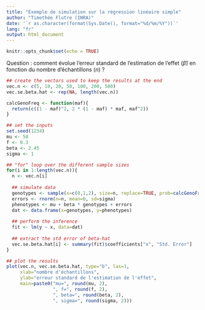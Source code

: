 ```yaml
---
title: "Exemple de simulation sur la régression linéaire simple"
author: "Timothée Flutre (INRA)"
date: '`r as.character(format(Sys.Date(), format="%d/%m/%Y"))`'
lang: "fr"
output: html_document
---
```


```r
knitr::opts_chunk$set(echo = TRUE)
```

Question : comment évolue l'erreur standard de l'estimation de l'effet ($\hat{\beta}$) en fonction du nombre d'échantillons ($n$) ?

```r
## create the vectors used to keep the results at the end
vec.n <- c(5, 10, 20, 50, 100, 200, 500)
vec.se.beta.hat <- rep(NA, length(vec.n))

calcGenoFreq <- function(maf){
  return(c((1 - maf)^2, 2 * (1 - maf) * maf, maf^2))
}

## set the inputs
set.seed(1234)
mu <- 50
f <- 0.3
beta <- 2.45
sigma <- 1

## "for" loop over the different sample sizes
for(i in 1:length(vec.n)){
  n <- vec.n[i]
  
  ## simulate data
  genotypes <- sample(x=c(0,1,2), size=n, replace=TRUE, prob=calcGenoFreq(f))
  errors <- rnorm(n=n, mean=0, sd=sigma)
  phenotypes <- mu + beta * genotypes + errors
  dat <- data.frame(x=genotypes, y=phenotypes)
  
  ## perform the inference
  fit <- lm(y ~ x, data=dat)
  
  ## extract the std error of beta-hat
  vec.se.beta.hat[i] <- summary(fit)$coefficients["x", "Std. Error"]
}

## plot the results
plot(vec.n, vec.se.beta.hat, type="b", las=1,
     xlab="nombre d'échantillons",
     ylab="erreur standard de l'estimation de l'effet",
     main=paste0("mu=", round(mu, 2),
                 ", f=", round(f, 2),
                 ", beta=", round(beta, 2),
                 ", sigma=", round(sigma, 2)))
```

